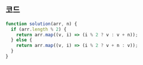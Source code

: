 ## 코드

```js
function solution(arr, n) {
  if (arr.length % 2) {
    return arr.map((v, i) => (i % 2 ? v : v + n));
  } else {
    return arr.map((v, i) => (i % 2 ? v + n : v));
  }
}
```
